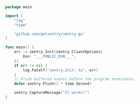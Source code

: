 ```go
package main

import (
	"log"
	"time"

	"github.com/getsentry/sentry-go"
)

func main() {
	err := sentry.Init(sentry.ClientOptions{
		Dsn: "___PUBLIC_DSN___",
	})
	if err != nil {
		log.Fatalf("sentry.Init: %s", err)
	}
	// Flush buffered events before the program terminates.
	defer sentry.Flush(2 * time.Second)

	sentry.CaptureMessage("It works!")
}
```
